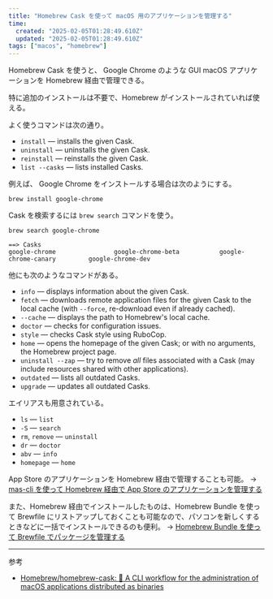 ```yaml
---
title: "Homebrew Cask を使って macOS 用のアプリケーションを管理する"
time:
  created: "2025-02-05T01:28:49.610Z"
  updated: "2025-02-05T01:28:49.610Z"
tags: ["macos", "homebrew"]
---
```


Homebrew Cask を使うと、 Google Chrome のような GUI macOS アプリケーションを Homebrew 経由で管理できる。

特に追加のインストールは不要で、Homebrew がインストールされていれば使える。

よく使うコマンドは次の通り。

- `install` — installs the given Cask.
- `uninstall` — uninstalls the given Cask.
- `reinstall` — reinstalls the given Cask.
- `list --casks` — lists installed Casks.

例えば、 Google Chrome をインストールする場合は次のようにする。

```shell
brew install google-chrome
```

Cask を検索するには `brew search` コマンドを使う。

```shell
brew search google-chrome

==> Casks
google-chrome                google-chrome-beta           google-chrome-canary         google-chrome-dev
```

他にも次のようなコマンドがある。

- `info` — displays information about the given Cask.
- `fetch` — downloads remote application files for the given Cask to the local cache (with `--force`, re-download even if already cached).
- `--cache` — displays the path to Homebrew's local cache.
- `doctor` — checks for configuration issues.
- `style` — checks Cask style using RuboCop.
- `home` — opens the homepage of the given Cask; or with no arguments, the Homebrew project page.
- `uninstall --zap` — try to remove _all_ files associated with a Cask (may include resources shared with other applications).
- `outdated` — lists all outdated Casks.
- `upgrade` — updates all outdated Casks.

エイリアスも用意されている。

- `ls` — `list`
- `-S` — `search`
- `rm`, `remove` — `uninstall`
- `dr` — `doctor`
- `abv` — `info`
- `homepage` — `home`

App Store のアプリケーションを Homebrew 経由で管理することも可能。 → [mas-cli を使って Homebrew 経由で App Store のアプリケーションを管理する](/notes/homebrew-mas-cli)

また、Homebrew 経由でインストールしたものは、Homebrew Bundle を使って Brewfile にリストアップしておくことも可能なので、パソコンを新しくするときなどに一括でインストールできるのも便利。 → [Homebrew Bundle を使って Brewfile でパッケージを管理する](/notes/homebrew-bundle)

---

参考

- [Homebrew/homebrew-cask: 🍻 A CLI workflow for the administration of macOS applications distributed as binaries](https://github.com/Homebrew/homebrew-cask)

